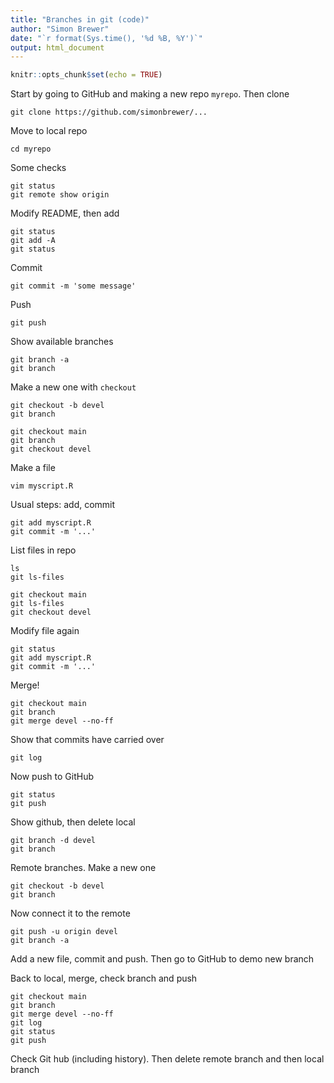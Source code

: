 ```yaml
---
title: "Branches in git (code)"
author: "Simon Brewer"
date: "`r format(Sys.time(), '%d %B, %Y')`"
output: html_document
---
```


```r
knitr::opts_chunk$set(echo = TRUE)
```

Start by going to GitHub and making a new repo `myrepo`. Then clone

```
git clone https://github.com/simonbrewer/...
```

Move to local repo

```
cd myrepo
```

Some checks

```
git status
git remote show origin
```

Modify README, then add

```
git status
git add -A
git status
```

Commit

```
git commit -m 'some message'
```

Push

```
git push
```

Show available branches

```
git branch -a
git branch
```

Make a new one with `checkout`

```
git checkout -b devel
git branch
```

```
git checkout main
git branch
git checkout devel
```

Make a file

```
vim myscript.R
```

Usual steps: add, commit

```
git add myscript.R
git commit -m '...'
```

List files in repo

```
ls
git ls-files
```

```
git checkout main
git ls-files
git checkout devel
```


Modify file again

```
git status
git add myscript.R
git commit -m '...'
```

Merge!

```
git checkout main
git branch
git merge devel --no-ff
```

Show that commits have carried over

```
git log
```

Now push to GitHub

```
git status
git push
```

Show github, then delete local

```
git branch -d devel
git branch
```


Remote branches. Make a new one

```
git checkout -b devel
git branch
```

Now connect it to the remote

```
git push -u origin devel
git branch -a
```

Add a new file, commit and push. Then go to GitHub to demo new branch

Back to local, merge, check branch and push

```
git checkout main
git branch
git merge devel --no-ff
git log
git status
git push
```

Check Git hub (including history). Then delete remote branch and then local branch